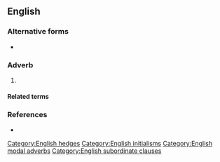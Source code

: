 {{also|afaik}}
==English==

===Alternative forms===
* {{l|en|afaik}}

===Adverb===
{{en-adv|-}}

# {{lb|en|informal|internet slang|text messaging}}  {{initialism of|en|[[as far as I know]]}}

====Related terms====
{{rel3
|en|AFAIAA
|AFAIAC
|AFAICT
|AFAIR
}}

===References===
* {{cite-book|author=Spears, Richard A.|year=2000|title=NTC's Dictionary of American Slang and Colloquial Expressions|edition=third edition|publisher=NTC|page=3|isbn=0-8442-0461-7}}

[[Category:English hedges]]
[[Category:English initialisms]]
[[Category:English modal adverbs]]
[[Category:English subordinate clauses]]